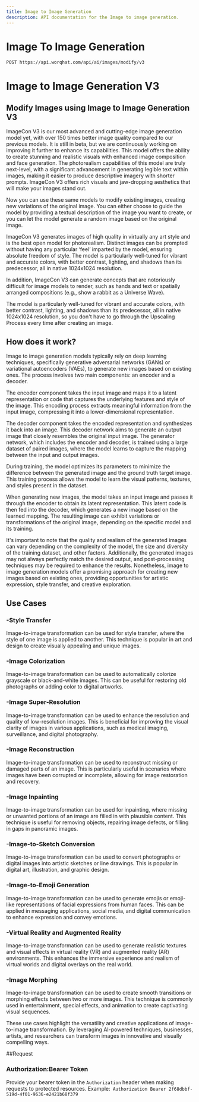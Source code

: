 ```yaml
---
title: Image to Image Generation
description: API documentation for the Image to image generation.
---
```


# Image To Image Generation 

`POST https://api.worqhat.com/api/ai/images/modify/v3`


# Image to Image Generation V3

## Modify Images using Image to Image Generation V3

ImageCon V3 is our most advanced and cutting-edge image generation model yet, with over 150 times better image quality compared to our previous models. It is still in beta, but we are continuously working on improving it further to enhance its capabilities. This model offers the ability to create stunning and realistic visuals with enhanced image composition and face generation. The photorealism capabilities of this model are truly next-level, with a significant advancement in generating legible text within images, making it easier to produce descriptive imagery with shorter prompts. ImageCon V3 offers rich visuals and jaw-dropping aesthetics that will make your images stand out.

Now you can use these same models to modify existing images, creating new variations of the original image. You can either choose to guide the model by providing a textual description of the image you want to create, or you can let the model generate a random image based on the original image.

ImageCon V3 generates images of high quality in virtually any art style and is the best open model for photorealism. Distinct images can be prompted without having any particular ‘feel’ imparted by the model, ensuring absolute freedom of style. The model is particularly well-tuned for vibrant and accurate colors, with better contrast, lighting, and shadows than its predecessor, all in native 1024x1024 resolution.

In addition, ImageCon V3 can generate concepts that are notoriously difficult for image models to render, such as hands and text or spatially arranged compositions (e.g., show a rabbit as a Universe Wave).

The model is particularly well-tuned for vibrant and accurate colors, with better contrast, lighting, and shadows than its predecessor, all in native 1024x1024 resolution, so you don't have to go through the Upscaling Process every time after creating an image.

## How does it work?

Image to image generation models typically rely on deep learning techniques, specifically generative adversarial networks (GANs) or variational autoencoders (VAEs), to generate new images based on existing ones. The process involves two main components: an encoder and a decoder.

The encoder component takes the input image and maps it to a latent representation or code that captures the underlying features and style of the image. This encoding process extracts meaningful information from the input image, compressing it into a lower-dimensional representation.

The decoder component takes the encoded representation and synthesizes it back into an image. This decoder network aims to generate an output image that closely resembles the original input image. The generator network, which includes the encoder and decoder, is trained using a large dataset of paired images, where the model learns to capture the mapping between the input and output images.

During training, the model optimizes its parameters to minimize the difference between the generated image and the ground truth target image. This training process allows the model to learn the visual patterns, textures, and styles present in the dataset.

When generating new images, the model takes an input image and passes it through the encoder to obtain its latent representation. This latent code is then fed into the decoder, which generates a new image based on the learned mapping. The resulting image can exhibit variations or transformations of the original image, depending on the specific model and its training.

It's important to note that the quality and realism of the generated images can vary depending on the complexity of the model, the size and diversity of the training dataset, and other factors. Additionally, the generated images may not always perfectly match the desired output, and post-processing techniques may be required to enhance the results. Nonetheless, image to image generation models offer a promising approach for creating new images based on existing ones, providing opportunities for artistic expression, style transfer, and creative exploration.

## Use Cases

### -Style Transfer
Image-to-image transformation can be used for style transfer, where the style of one image is applied to another. This technique is popular in art and design to create visually appealing and unique images.

### -Image Colorization
Image-to-image transformation can be used to automatically colorize grayscale or black-and-white images. This can be useful for restoring old photographs or adding color to digital artworks.

### -Image Super-Resolution
Image-to-image transformation can be used to enhance the resolution and quality of low-resolution images. This is beneficial for improving the visual clarity of images in various applications, such as medical imaging, surveillance, and digital photography.

### -Image Reconstruction
Image-to-image transformation can be used to reconstruct missing or damaged parts of an image. This is particularly useful in scenarios where images have been corrupted or incomplete, allowing for image restoration and recovery.

### -Image Inpainting
Image-to-image transformation can be used for inpainting, where missing or unwanted portions of an image are filled in with plausible content. This technique is useful for removing objects, repairing image defects, or filling in gaps in panoramic images.

### -Image-to-Sketch Conversion
Image-to-image transformation can be used to convert photographs or digital images into artistic sketches or line drawings. This is popular in digital art, illustration, and graphic design.

### -Image-to-Emoji Generation
Image-to-image transformation can be used to generate emojis or emoji-like representations of facial expressions from human faces. This can be applied in messaging applications, social media, and digital communication to enhance expression and convey emotions.

### -Virtual Reality and Augmented Reality
Image-to-image transformation can be used to generate realistic textures and visual effects in virtual reality (VR) and augmented reality (AR) environments. This enhances the immersive experience and realism of virtual worlds and digital overlays on the real world.

### -Image Morphing
Image-to-image transformation can be used to create smooth transitions or morphing effects between two or more images. This technique is commonly used in entertainment, special effects, and animation to create captivating visual sequences.

These use cases highlight the versatility and creative applications of image-to-image transformation. By leveraging AI-powered techniques, businesses, artists, and researchers can transform images in innovative and visually compelling ways.


##Request

### **Authorization:Bearer Token**

Provide your bearer token in the `Authorization` header when making requests to protected resources.
Example:` Authorization Bearer 2f68dbbf-519d-4f01-9636-e2421b68f379`